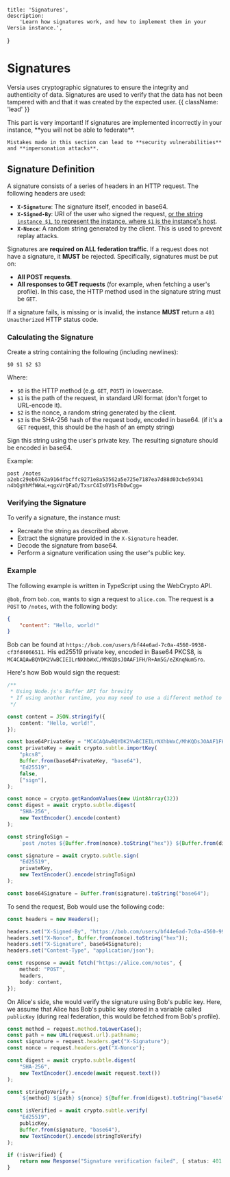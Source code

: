     title: 'Signatures',
    description:
        'Learn how signatures work, and how to implement them in your Versia instance.',
}

# Signatures

Versia uses cryptographic signatures to ensure the integrity and authenticity of data. Signatures are used to verify that the data has not been tampered with and that it was created by the expected user. {{ className: 'lead' }}

<Note>
    This part is very important! If signatures are implemented incorrectly in your instance, **you will not be able to federate**.

    Mistakes made in this section can lead to **security vulnerabilities** and **impersonation attacks**.
</Note>

## Signature Definition

A signature consists of a series of headers in an HTTP request. The following headers are used:
- **`X-Signature`**: The signature itself, encoded in base64.
- **`X-Signed-By`**: URI of the user who signed the request, [or the string `instance $1`, to represent the instance, where `$1` is the instance's host](/entities/instance-metadata#the-null-author).
- **`X-Nonce`**: A random string generated by the client. This is used to prevent replay attacks.

Signatures are **required on ALL federation traffic**. If a request does not have a signature, it **MUST** be rejected. Specifically, signatures must be put on:
- **All POST requests**.
- **All responses to GET requests** (for example, when fetching a user's profile). In this case, the HTTP method used in the signature string must be `GET`.

If a signature fails, is missing or is invalid, the instance **MUST** return a `401 Unauthorized` HTTP status code.

### Calculating the Signature

Create a string containing the following (including newlines):
```
$0 $1 $2 $3
```

Where:
- `$0` is the HTTP method (e.g. `GET`, `POST`) in lowercase.
- `$1` is the path of the request, in standard URI format (don't forget to URL-encode it).
- `$2` is the nonce, a random string generated by the client.
- `$3` is the SHA-256 hash of the request body, encoded in base64. (if it's a `GET` request, this should be the hash of an empty string)

Sign this string using the user's private key. The resulting signature should be encoded in base64.

Example:
```
post /notes a2ebc29eb6762a9164fbcffc9271e8a53562a5e725e7187ea7d88d03cbe59341 n4bQgYhMfWWaL+qgxVrQFaO/TxsrC4Is0V1sFbDwCgg=
```

### Verifying the Signature

To verify a signature, the instance must:
- Recreate the string as described above.
- Extract the signature provided in the `X-Signature` header.
- Decode the signature from base64.
- Perform a signature verification using the user's public key.

### Example

The following example is written in TypeScript using the WebCrypto API.

`@bob`, from `bob.com`, wants to sign a request to `alice.com`. The request is a `POST` to `/notes`, with the following body:
```json
{
    "content": "Hello, world!"
}
```

Bob can be found at `https://bob.com/users/bf44e6ad-7c0a-4560-9938-cf3fd4066511`. His ed25519 private key, encoded in Base64 PKCS8, is `MC4CAQAwBQYDK2VwBCIEILrNXhbWxC/MhKQDsJOAAF1FH/R+Am5G/eZKnqNum5ro`.

Here's how Bob would sign the request:
```typescript
/**
 * Using Node.js's Buffer API for brevity
 * If using another runtime, you may need to use a different method to convert to/from Base64
 */

const content = JSON.stringify({
    content: "Hello, world!",
});

const base64PrivateKey = "MC4CAQAwBQYDK2VwBCIEILrNXhbWxC/MhKQDsJOAAF1FH/R+Am5G/eZKnqNum5ro";
const privateKey = await crypto.subtle.importKey(
    "pkcs8",
    Buffer.from(base64PrivateKey, "base64"),
    "Ed25519",
    false,
    ["sign"],
);

const nonce = crypto.getRandomValues(new Uint8Array(32))
const digest = await crypto.subtle.digest(
    "SHA-256",
    new TextEncoder().encode(content)
);

const stringToSign =
    `post /notes ${Buffer.from(nonce).toString("hex")} ${Buffer.from(digest).toString("base64")}`;

const signature = await crypto.subtle.sign(
    "Ed25519",
    privateKey,
    new TextEncoder().encode(stringToSign)
);

const base64Signature = Buffer.from(signature).toString("base64");
```

To send the request, Bob would use the following code:

```typescript
const headers = new Headers();

headers.set("X-Signed-By", "https://bob.com/users/bf44e6ad-7c0a-4560-9938-cf3fd4066511");
headers.set("X-Nonce", Buffer.from(nonce).toString("hex"));
headers.set("X-Signature", base64Signature);
headers.set("Content-Type", "application/json");

const response = await fetch("https://alice.com/notes", {
    method: "POST",
    headers,
    body: content,
});
```

On Alice's side, she would verify the signature using Bob's public key. Here, we assume that Alice has Bob's public key stored in a variable called `publicKey` (during real federation, this would be fetched from Bob's profile).

```typescript
const method = request.method.toLowerCase();
const path = new URL(request.url).pathname;
const signature = request.headers.get("X-Signature");
const nonce = request.headers.get("X-Nonce");

const digest = await crypto.subtle.digest(
    "SHA-256",
    new TextEncoder().encode(await request.text())
);

const stringToVerify =
    `${method} ${path} ${nonce} ${Buffer.from(digest).toString("base64")}`;

const isVerified = await crypto.subtle.verify(
    "Ed25519",
    publicKey,
    Buffer.from(signature, "base64"),
    new TextEncoder().encode(stringToVerify)
);

if (!isVerified) {
    return new Response("Signature verification failed", { status: 401 });
}
```